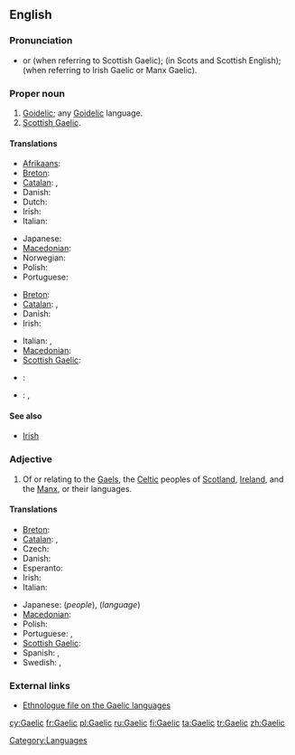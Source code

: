 {{wikipedia|dab=Gaelic}}
{{also|gaèlic}}
==English==

===Pronunciation===
* {{IPA|/ɡɑːlɪk/}} or {{IPA|/ɡælɪk/}} (when referring to Scottish Gaelic); {{IPA|/ɡalɪk/}} (in Scots and Scottish English); {{IPA|/ɡeɪlɪk/}} (when referring to Irish Gaelic or Manx Gaelic).
*: {{rhymes|eɪlɪk}}

===Proper noun===
{{en-proper noun}}

# [[Goidelic]]; any [[Goidelic]] language.
# [[Scottish Gaelic]].

====Translations====
{{trans-top|Goidelic}}
* [[Afrikaans]]: {{t|af|Gaelies}}
* [[Breton]]: {{t|br|gouezeleg|m}}
* [[Catalan]]: {{t-|ca|goidèlic|m}}, {{t-|ca|gaèlic|m}}
* Danish: {{t|da|gælisk}}
* Dutch: {{t|nl|Gaelisch|n}}
* Irish: {{t|ga|Gaeilis|f|xs=Irish}}
* Italian: {{t-|it|gaelico|m}}
{{trans-mid}}
* Japanese: {{t|ja|ゲール語|tr=gēru-go}}
* [[Macedonian]]: {{t|mk|гелски|m|tr=gélski}}
* Norwegian: {{t|no|gælisk}}
* Polish: {{t-|pl|celt}}
* Portuguese: {{t+|pt|gaélico|m}}
{{trans-bottom}}

{{trans-top|any Goidelic language}}
* [[Breton]]: {{t|br|gouezeleg|m}}
* [[Catalan]]: {{t-|ca|goidèlic|m}}, {{t-|ca|gaèlic|m}}
* Danish: {{t|da|gælisk}}
* Irish: {{t+|ga|Gaeilge|f|xs=Irish}}
{{trans-mid}}
* Italian: {{t-|it|gaelico|m}}, {{t+|it|lingua}} {{t-|it|gaelica|f}}
* [[Macedonian]]: {{t|mk|гелски|m|tr=gélski}}
* [[Scottish Gaelic]]: {{t-|gd|Gàidhlig|f|xs=Scottish Gaelic}}
{{trans-bottom}}

{{trans-see|Scottish Gaelic}}

{{checktrans}}
* {{ttbc|es}}: {{t+|es|gaélico|m}}
* {{ttbc|sv}}: {{t+|sv|gaeliska|c}}, {{t|sv|gäliska|c}}

====See also====
* [[Irish]]

===Adjective===
{{en-adj|-}}

# Of or relating to the [[Gael]]s, the [[Celtic]] peoples of [[Scotland]], [[Ireland]], and the [[Manx]], or their languages.

====Translations====
{{trans-top|relating to the Gaels or their language}}
* [[Breton]]: {{t|br|gouezel}}
* [[Catalan]]: {{t-|ca|goidèlic}}, {{t-|ca|gaèlic}}
* Czech: {{t-|cs|gaelský}}
* Danish: {{t|da|gælisk}}
* Esperanto: {{t|eo|gaela|xs=Esperanto}}
* Irish: {{t|ga|Gaelach|xs=Irish}}
* Italian: {{t-|it|gaelico|m}}
{{trans-mid}}
* Japanese: {{t|ja|ゲール族|tr=gēru-zoku}} (''people''), {{t|ja|ゲール語|tr=gēru-go}} (''language'')
* [[Macedonian]]: {{t|mk|гелски|m|tr=gélski}}
* Polish: {{t-|pl|celtycki}}
* Portuguese: {{t+|pt|gaélico|m}},  {{t-|pt|gaélica|f}}
* [[Scottish Gaelic]]: {{t-|gd|Gàidhlig|xs=Scottish Gaelic}}
* Spanish: {{t+|es|gaélico|m}}, {{t-|es|gaélica|f}}
* Swedish: {{t|sv|gaelisk}} , {{t+|sv|gälisk}}
{{trans-bottom}}

===External links===
* [http://www.ethnologue.com/show_family.asp?subid=90049 Ethnologue file on the Gaelic languages]

[[Category:Languages]]

[[cy:Gaelic]]
[[fr:Gaelic]]
[[pl:Gaelic]]
[[ru:Gaelic]]
[[fi:Gaelic]]
[[ta:Gaelic]]
[[tr:Gaelic]]
[[zh:Gaelic]]
